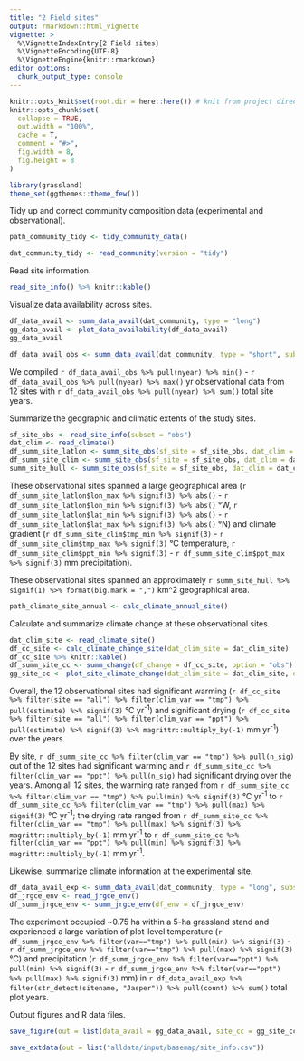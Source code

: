 ```yaml
---
title: "2 Field sites"
output: rmarkdown::html_vignette
vignette: >
  %\VignetteIndexEntry{2 Field sites}
  %\VignetteEncoding{UTF-8}
  %\VignetteEngine{knitr::rmarkdown}
editor_options: 
  chunk_output_type: console
---
```


```r
knitr::opts_knit$set(root.dir = here::here()) # knit from project directory
knitr::opts_chunk$set(
  collapse = TRUE,
  out.width = "100%",
  cache = T,
  comment = "#>",
  fig.width = 8,
  fig.height = 8
)
```

```r
library(grassland)
theme_set(ggthemes::theme_few())
```

Tidy up and correct community composition data (experimental and observational).

```r
path_community_tidy <- tidy_community_data()
```

```r
dat_community_tidy <- read_community(version = "tidy")
```

Read site information.

```r
read_site_info() %>% knitr::kable()
```

Visualize data availability across sites.

```r
df_data_avail <- summ_data_avail(dat_community, type = "long")
gg_data_avail <- plot_data_availability(df_data_avail)
gg_data_avail
```

```r
df_data_avail_obs <- summ_data_avail(dat_community, type = "short", subset = "obs")
```

We compiled `r df_data_avail_obs %>% pull(nyear) %>% min()` - `r df_data_avail_obs %>% pull(nyear) %>% max()` yr observational data from 12 sites with `r df_data_avail_obs %>% pull(nyear) %>% sum()` total site years.

Summarize the geographic and climatic extents of the study sites.

```r
sf_site_obs <- read_site_info(subset = "obs")
dat_clim <- read_climate()
df_summ_site_latlon <- summ_site_obs(sf_site = sf_site_obs, dat_clim = dat_clim$chelsa, type = "latlon")
df_summ_site_clim <- summ_site_obs(sf_site = sf_site_obs, dat_clim = dat_clim$chelsa, type = "climate")
summ_site_hull <- summ_site_obs(sf_site = sf_site_obs, dat_clim = dat_clim$chelsa, type = "hull")
```

These observational sites spanned a large geographical area (`r df_summ_site_latlon$lon_max %>% signif(3) %>% abs()` - `r df_summ_site_latlon$lon_min %>% signif(3) %>% abs()` °W, `r df_summ_site_latlon$lat_min %>% signif(3) %>% abs()` - `r df_summ_site_latlon$lat_max %>% signif(3) %>% abs()` °N) and climate gradient (`r df_summ_site_clim$tmp_min %>% signif(3)`  - `r df_summ_site_clim$tmp_max %>% signif(3)` °C temperature, `r df_summ_site_clim$ppt_min %>% signif(3)` - `r df_summ_site_clim$ppt_max %>% signif(3)` mm precipitation).

These observational sites spanned an approximately `r summ_site_hull %>% signif(1) %>% format(big.mark = ",")` km^2 geographical area.

```r
path_climate_site_annual <- calc_climate_annual_site()
```

Calculate and summarize climate change at these observational sites.

```r
dat_clim_site <- read_climate_site()
df_cc_site <- calc_climate_change_site(dat_clim_site = dat_clim_site)
df_cc_site %>% knitr::kable()
df_summ_site_cc <- summ_change(df_change = df_cc_site, option = "obs")
gg_site_cc <- plot_site_climate_change(dat_clim_site = dat_clim_site, dat_avail = df_data_avail)
```

Overall, the 12 observational sites had significant warming (`r df_cc_site %>% filter(site == "all") %>% filter(clim_var == "tmp") %>% pull(estimate) %>% signif(3)` °C yr^-1^) and significant drying (`r df_cc_site %>% filter(site == "all") %>% filter(clim_var == "ppt") %>% pull(estimate) %>% signif(3) %>% magrittr::multiply_by(-1)` mm yr^-1^) over the years. 

By site, `r df_summ_site_cc %>% filter(clim_var == "tmp") %>% pull(n_sig)` out of the 12 sites had significant warming and `r df_summ_site_cc %>% filter(clim_var == "ppt") %>% pull(n_sig)` had significant drying over the years. Among all 12 sites, the warming rate ranged from `r df_summ_site_cc %>% filter(clim_var == "tmp") %>% pull(min) %>% signif(3)` °C yr^-1^ to `r df_summ_site_cc %>% filter(clim_var == "tmp") %>% pull(max) %>% signif(3)` °C yr^-1^; the drying rate ranged from `r df_summ_site_cc %>% filter(clim_var == "tmp") %>% pull(max) %>% signif(3) %>% magrittr::multiply_by(-1)` mm yr^-1^ to `r df_summ_site_cc %>% filter(clim_var == "ppt") %>% pull(min) %>% signif(3) %>% magrittr::multiply_by(-1)` mm yr^-1^.

Likewise, summarize climate information at the experimental site.

```r
df_data_avail_exp <- summ_data_avail(dat_community, type = "long", subset = "exp")
df_jrgce_env <- read_jrgce_env()
df_summ_jrgce_env <- summ_jrgce_env(df_env = df_jrgce_env)
```

The experiment occupied ~0.75 ha within a 5-ha grassland stand and experienced a large variation of plot-level temperature (`r df_summ_jrgce_env %>% filter(var=="tmp") %>% pull(min) %>% signif(3)` - `r df_summ_jrgce_env %>% filter(var=="tmp") %>% pull(max) %>% signif(3)` °C) and precipitation (`r df_summ_jrgce_env %>% filter(var=="ppt") %>% pull(min) %>% signif(3)` - `r df_summ_jrgce_env %>% filter(var=="ppt") %>% pull(max) %>% signif(3)` mm) in `r df_data_avail_exp %>% filter(str_detect(sitename, "Jasper")) %>% pull(count) %>% sum()` total plot years.

Output figures and R data files.

```r
save_figure(out = list(data_avail = gg_data_avail, site_cc = gg_site_cc))

save_extdata(out = list("alldata/input/basemap/site_info.csv"))
```
